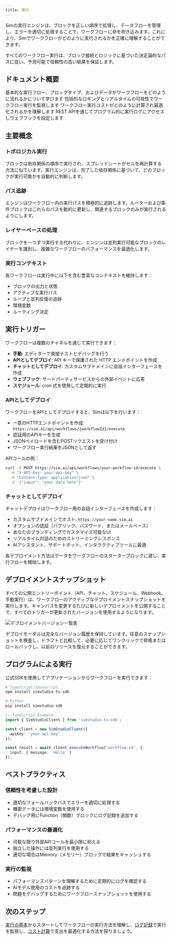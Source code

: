 ```yaml
---
title: 実行
---
```



Simの実行エンジンは、ブロックを正しい順序で処理し、データフローを管理し、エラーを適切に処理することで、ワークフローに命を吹き込みます。これにより、Simでワークフローがどのように実行されるかを正確に理解することができます。

<Callout type="info">
  すべてのワークフロー実行は、ブロック接続とロジックに基づいた決定論的なパスに従い、予測可能で信頼性の高い結果を保証します。
</Callout>

## ドキュメント概要

<Cards>
  <Card title="実行の基本" href="/execution/basics">
    基本的な実行フロー、ブロックタイプ、およびデータがワークフローをどのように流れるかについて学びます
  </Card>

  <Card title="ロギング" href="/execution/logging">
    包括的なロギングとリアルタイムの可視性でワークフロー実行を監視します
  </Card>
  
  <Card title="コスト計算" href="/execution/costs">
    ワークフロー実行コストがどのように計算され最適化されるかを理解します
  </Card>
  
  <Card title="外部API" href="/execution/api">
    REST APIを通じてプログラム的に実行ログにアクセスしウェブフックを設定します
  </Card>
</Cards>

## 主要概念

### トポロジカル実行
ブロックは依存関係の順序で実行され、スプレッドシートがセルを再計算する方法に似ています。実行エンジンは、完了した依存関係に基づいて、どのブロックが実行可能かを自動的に判断します。

### パス追跡
エンジンはワークフロー内の実行パスを積極的に追跡します。ルーターおよび条件ブロックはこれらのパスを動的に更新し、関連するブロックのみが実行されるようにします。

### レイヤーベースの処理
ブロックを一つずつ実行する代わりに、エンジンは並列実行可能なブロックのレイヤーを識別し、複雑なワークフローのパフォーマンスを最適化します。

### 実行コンテキスト
各ワークフローは実行中に以下を含む豊富なコンテキストを維持します：
- ブロックの出力と状態
- アクティブな実行パス
- ループと並列反復の追跡
- 環境変数
- ルーティング決定

## 実行トリガー

ワークフローは複数のチャネルを通じて実行できます：

- **手動**: エディターで直接テストとデバッグを行う
- **APIとしてデプロイ**: API キーで保護された HTTP エンドポイントを作成
- **チャットとしてデプロイ**: カスタムサブドメインに会話インターフェースを作成
- **ウェブフック**: サードパーティサービスからの外部イベントに応答
- **スケジュール**: cron 式を使用して定期的に実行

### APIとしてデプロイ

ワークフローをAPIとしてデプロイすると、Simは以下を行います：
- 一意のHTTPエンドポイントを作成: `https://sim.ai/api/workflows/{workflowId}/execute`
- 認証用のAPIキーを生成
- JSONペイロードを含むPOSTリクエストを受け付け
- ワークフロー実行結果をJSONとして返す

APIコールの例：

```bash
curl -X POST https://sim.ai/api/workflows/your-workflow-id/execute \
  -H "X-API-Key: your-api-key" \
  -H "Content-Type: application/json" \
  -d '{"input": "your data here"}'
```

### チャットとしてデプロイ

チャットデプロイはワークフロー用の会話インターフェースを作成します：
- カスタムサブドメインでホスト: `https://your-name.sim.ai`
- オプションの認証（パブリック、パスワード、またはメールベース）
- あなたのブランディングでカスタマイズ可能なUI
- リアルタイム対話のためのストリーミングレスポンス
- AIアシスタント、サポートボット、インタラクティブツールに最適

各デプロイメント方法はデータをワークフローのスターターブロックに渡し、実行フローを開始します。

## デプロイメントスナップショット

すべての公開エントリーポイント（API、チャット、スケジュール、Webhook、手動実行）は、ワークフローのアクティブなデプロイメントスナップショットを実行します。キャンバスを変更するたびに新しいデプロイメントを公開することで、すべてのトリガーが更新されたバージョンを使用するようになります。

<div className='flex justify-center my-6'>
  <Image
    src='/static/execution/deployment-versions-light.png'
    alt='デプロイメントバージョン一覧表'
    width={500}
    height={280}
    className='rounded-xl border border-border shadow-sm'
  />
</div>

デプロイモーダルは完全なバージョン履歴を保持しています。任意のスナップショットを検査し、ドラフトと比較して、必要に応じてワンクリックで昇格またはロールバックし、以前のリリースを復元することができます。

## プログラムによる実行

公式SDKを使用してアプリケーションからワークフローを実行できます：

```bash
# TypeScript/JavaScript
npm install simstudio-ts-sdk

# Python
pip install simstudio-sdk
```

```typescript
// TypeScript Example
import { SimStudioClient } from 'simstudio-ts-sdk';

const client = new SimStudioClient({ 
  apiKey: 'your-api-key' 
});

const result = await client.executeWorkflow('workflow-id', {
  input: { message: 'Hello' }
});
```

## ベストプラクティス

### 信頼性を考慮した設計
- 適切なフォールバックパスでエラーを適切に処理する
- 機密データには環境変数を使用する
- デバッグ用にFunction（関数）ブロックにログ記録を追加する

### パフォーマンスの最適化
- 可能な限り外部APIコールを最小限に抑える
- 独立した操作には並列実行を使用する
- 適切な場合はMemory（メモリー）ブロックで結果をキャッシュする

### 実行の監視
- パフォーマンスパターンを理解するために定期的にログを確認する
- AIモデル使用のコストを追跡する
- 問題をデバッグするためにワークフロースナップショットを使用する

## 次のステップ

[実行の基本](/execution/basics)からスタートしてワークフローの実行方法を理解し、[ログ記録](/execution/logging)で実行を監視し、[コスト計算](/execution/costs)で支出を最適化する方法を探りましょう。
